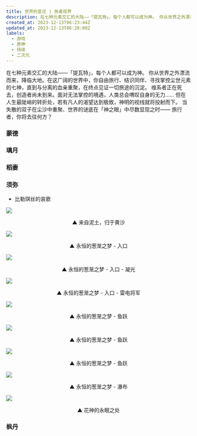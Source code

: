 ```yaml
---
title: 世界的变迁 | 旅者视界
description: 在七种元素交汇的大陆——「提瓦特」，每个人都可以成为神。 你从世界之外漂流而来，降临大地。在这广阔的世界中，你自由旅行、结识同伴、寻找掌控尘世元素的七神，直到与分离的血亲重聚，在终点见证一切旅途的沉淀。 维系者正在死去，创造者尚未到来。面对无法掌控的境遇，人类总会喟叹自身的无力…… 但在人生最陡峭的转折处，若有凡人的渴望达到极致，神明的视线就将投射而下。 当失散的双子在尘沙中重聚、世界的谜底在「神之眼」中尽数显现之时—— 旅行者，你将去往何方？
created_at: 2023-12-13T06:23:44Z
updated_at: 2023-12-13T06:28:00Z
labels:
  - 游戏
  - 原神
  - 待续
  - 二次元
---
```


在七种元素交汇的大陆——「提瓦特」，每个人都可以成为神。 你从世界之外漂流而来，降临大地。在这广阔的世界中，你自由旅行、结识同伴、寻找掌控尘世元素的七神，直到与分离的血亲重聚，在终点见证一切旅途的沉淀。 维系者正在死去，创造者尚未到来。面对无法掌控的境遇，人类总会喟叹自身的无力…… 但在人生最陡峭的转折处，若有凡人的渴望达到极致，神明的视线就将投射而下。 当失散的双子在尘沙中重聚、世界的谜底在「神之眼」中尽数显现之时—— 旅行者，你将去往何方？

### 蒙德

### 璃月

### 稻妻

### 须弥

- 比勒琪丝的哀歌

![](https://f.pz.al/pzal/2023/12/13/a100ecff2f32d.png)

<p align="center">▲ 来自泥土，归于黄沙</p>

![](https://f.pz.al/pzal/2023/12/13/a085af631eb74.png)

<p align="center">▲ 永恒的葱茏之梦 - 入口</p>

![](https://f.pz.al/pzal/2023/12/13/1cb52f736d2d4.png)

<p align="center">▲ 永恒的葱茏之梦 - 入口 - 凝光</p>

![](https://f.pz.al/pzal/2023/12/13/f39ca95eae9b9.png)

<p align="center">▲ 永恒的葱茏之梦 - 入口 - 雷电将军</p>

![](https://f.pz.al/pzal/2023/12/13/2857ce4c0f3df.png)

<p align="center">▲ 永恒的葱茏之梦 - 鱼跃</p>

![](https://f.pz.al/pzal/2023/12/13/4572d9c08623e.png)

<p align="center">▲ 永恒的葱茏之梦 - 鱼跃</p>

![](https://f.pz.al/pzal/2023/12/13/446b85ccbfed2.png)

<p align="center">▲ 永恒的葱茏之梦 - 鱼跃</p>

![](https://f.pz.al/pzal/2023/12/13/949c602d07c2a.png)

<p align="center">▲ 永恒的葱茏之梦 - 瀑布</p>

![](https://f.pz.al/pzal/2023/12/13/b353cc4a669cd.png)

<p align="center">▲ 花神的永眠之处</p>

### 枫丹
